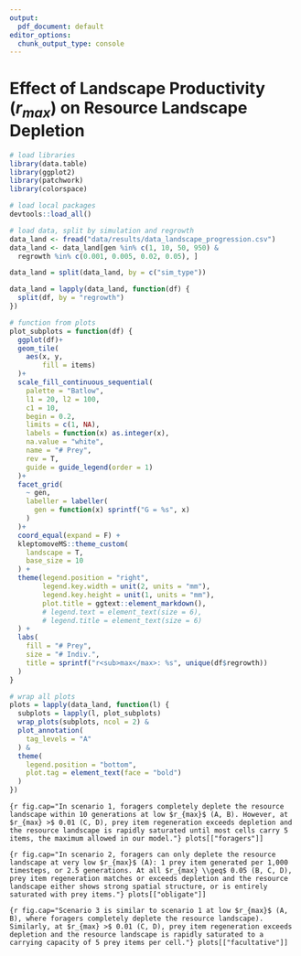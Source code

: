 ```yaml
---
output:
  pdf_document: default
editor_options:
  chunk_output_type: console
---
```


# Effect of Landscape Productivity ($r_{max}$) on Resource Landscape Depletion

```r
# load libraries
library(data.table)
library(ggplot2)
library(patchwork)
library(colorspace)

# load local packages
devtools::load_all()
```

```r
# load data, split by simulation and regrowth
data_land <- fread("data/results/data_landscape_progression.csv")
data_land <- data_land[gen %in% c(1, 10, 50, 950) & 
  regrowth %in% c(0.001, 0.005, 0.02, 0.05), ]

data_land = split(data_land, by = c("sim_type"))

data_land = lapply(data_land, function(df) {
  split(df, by = "regrowth")
})
```

```r
# function from plots
plot_subplots = function(df) {
  ggplot(df)+
  geom_tile(
    aes(x, y,
        fill = items)
  )+
  scale_fill_continuous_sequential(
    palette = "Batlow",
    l1 = 20, l2 = 100,
    c1 = 10,
    begin = 0.2,
    limits = c(1, NA),
    labels = function(x) as.integer(x),
    na.value = "white",
    name = "# Prey",
    rev = T,
    guide = guide_legend(order = 1)
  )+
  facet_grid(
    ~ gen,
    labeller = labeller(
      gen = function(x) sprintf("G = %s", x)
    )
  )+
  coord_equal(expand = F) +
  kleptomoveMS::theme_custom(
    landscape = T, 
    base_size = 10
  ) +
  theme(legend.position = "right",
        legend.key.width = unit(2, units = "mm"),
        legend.key.height = unit(1, units = "mm"),
        plot.title = ggtext::element_markdown(),
        # legend.text = element_text(size = 6),
        # legend.title = element_text(size = 6)
  ) +
  labs(
    fill = "# Prey", 
    size = "# Indiv.",
    title = sprintf("r<sub>max</max>: %s", unique(df$regrowth))
  )
}
```


```r
# wrap all plots
plots = lapply(data_land, function(l) {
  subplots = lapply(l, plot_subplots)
  wrap_plots(subplots, ncol = 2) &
  plot_annotation(
    tag_levels = "A"
  ) &
  theme(
    legend.position = "bottom",
    plot.tag = element_text(face = "bold")
  ) 
})
```

```{r fig.cap="In scenario 1, foragers completely deplete the resource landscape within 10 generations at low $r_{max}$ (A, B). However, at $r_{max} >$ 0.01 (C, D), prey item regeneration exceeds depletion and the resource landscape is rapidly saturated until most cells carry 5 items, the maximum allowed in our model."}
plots[["foragers"]]
```

```{r fig.cap="In scenario 2, foragers can only deplete the resource landscape at very low $r_{max}$ (A): 1 prey item generated per 1,000 timesteps, or 2.5 generations. At all $r_{max} \\geq$ 0.05 (B, C, D), prey item regeneration matches or exceeds depletion and the resource landscape either shows strong spatial structure, or is entirely saturated with prey items."}
plots[["obligate"]]
```

```{r fig.cap="Scenario 3 is similar to scenario 1 at low $r_{max}$ (A, B), where foragers completely deplete the resource landscape). Similarly, at $r_{max} >$ 0.01 (C, D), prey item regeneration exceeds depletion and the resource landscape is rapidly saturated to a carrying capacity of 5 prey items per cell."}
plots[["facultative"]]
```
